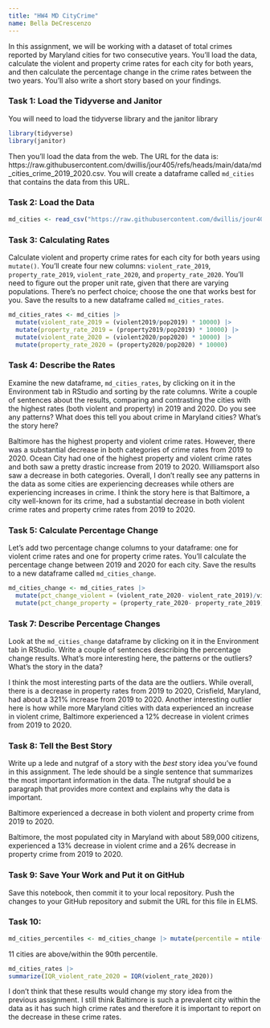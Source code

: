 ```yaml
---
title: "HW4 MD CityCrime"
name: Bella DeCrescenzo
---
```


In this assignment, we will be working with a dataset of total crimes reported by Maryland cities for two consecutive years. You'll load the data, calculate the violent and property crime rates for each city for both years, and then calculate the percentage change in the crime rates between the two years. You'll also write a short story based on your findings.

### Task 1: Load the Tidyverse and Janitor

You will need to load the tidyverse library and the janitor library

```r
library(tidyverse)
library(janitor)
```

Then you'll load the data from the web. The URL for the data is: https://raw.githubusercontent.com/dwillis/jour405/refs/heads/main/data/md_cities_crime_2019_2020.csv. You will create a dataframe called `md_cities` that contains the data from this URL.

### Task 2: Load the Data

```r
md_cities <- read_csv("https://raw.githubusercontent.com/dwillis/jour405/refs/heads/main/data/md_cities_crime_2019_2020.csv")
```
### Task 3: Calculating Rates

Calculate violent and property crime rates for each city for both years using `mutate()`. You'll create four new columns: `violent_rate_2019`, `property_rate_2019`, `violent_rate_2020`, and `property_rate_2020`. You'll need to figure out the proper unit rate, given that there are varying populations. There's no perfect choice; choose the one that works best for you. Save the results to a new dataframe called `md_cities_rates`.

```r
md_cities_rates <- md_cities |>
  mutate(violent_rate_2019 = (violent2019/pop2019) * 10000) |>
  mutate(property_rate_2019 = (property2019/pop2019) * 10000) |>
  mutate(violent_rate_2020 = (violent2020/pop2020) * 10000) |>
  mutate(property_rate_2020 = (property2020/pop2020) * 10000)
```

### Task 4: Describe the Rates

Examine the new dataframe, `md_cities_rates`, by clicking on it in the Environment tab in RStudio and sorting by the rate columns. Write a couple of sentences about the results, comparing and contrasting the cities with the highest rates (both violent and property) in 2019 and 2020. Do you see any patterns? What does this tell you about crime in Maryland cities? What's the story here?

Baltimore has the highest property and violent crime rates. However, there was a substantial decrease in both categories of crime rates from 2019 to 2020. Ocean City had one of the highest property and violent crime rates and both saw a pretty drastic increase from 2019 to 2020. Williamsport also saw a decrease in both categories. Overall, I don't really see any patterns in the data as some cities are experiencing decreases while others are experiencing increases in crime. I think the story here is that Baltimore, a city well-known for its crime, had a substantial decrease in both violent crime rates and property crime rates from 2019 to 2020.


### Task 5: Calculate Percentage Change

Let's add two percentage change columns to your dataframe: one for violent crime rates and one for property crime rates. You'll calculate the percentage change between 2019 and 2020 for each city. Save the results to a new dataframe called `md_cities_change`.

```r
md_cities_change <- md_cities_rates |>
  mutate(pct_change_violent = (violent_rate_2020- violent_rate_2019)/violent_rate_2019 * 100) |>
  mutate(pct_change_property = (property_rate_2020- property_rate_2019)/property_rate_2019 * 100) 
```

### Task 7: Describe Percentage Changes

Look at the `md_cities_change` dataframe by clicking on it in the Environment tab in RStudio. Write a couple of sentences describing the percentage change results. What's more interesting here, the patterns or the outliers? What's the story in the data?

I think the most interesting parts of the data are the outliers. While overall, there is a decrease in property rates from 2019 to 2020, Crisfield, Maryland, had about a 321% increase from 2019 to 2020. Another interesting outlier here is how while more Maryland cities with data experienced an increase in violent crime, Baltimore experienced a 12% decrease in violent crimes from 2019 to 2020.

### Task 8: Tell the Best Story

Write up a lede and nutgraf of a story with the _best_ story idea you've found in this assignment. The lede should be a single sentence that summarizes the most important information in the data. The nutgraf should be a paragraph that provides more context and explains why the data is important.

Baltimore experienced a decrease in both violent and property crime from 2019 to 2020.

Baltimore, the most populated city in Maryland with about 589,000 citizens, experienced a 13% decrease in violent crime and a 26% decrease in property crime from 2019 to 2020.

### Task 9: Save Your Work and Put it on GitHub

Save this notebook, then commit it to your local repository. Push the changes to your GitHub repository and submit the URL for this file in ELMS.

### Task 10:
```r
md_cities_percentiles <- md_cities_change |> mutate(percentile = ntile(violent_rate_2020, 100))
```
11 cities are above/within the 90th percentile.

```r
md_cities_rates |>
summarize(IQR_violent_rate_2020 = IQR(violent_rate_2020))
```
I don't think that these results would change my story idea from the previous assignment. I still think Baltimore is such a prevalent city within the data as it has such high crime rates and therefore it is important to report on the decrease in these crime rates.
